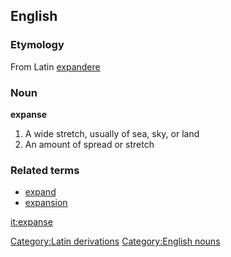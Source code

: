 ==English==
===Etymology===
[[Category:Latin derivations]]
From Latin [[expandere]] 
===Noun===
[[Category:English nouns]]
'''expanse'''
#A wide stretch, usually of sea, sky, or land
#An amount of spread or stretch
===Related terms===
*[[expand]]
*[[expansion]]

[[it:expanse]]